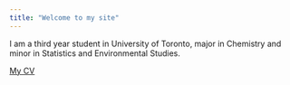 ```yaml
---
title: "Welcome to my site"
---
```


I am a third year student in University of Toronto, major in Chemistry and minor in Statistics and Environmental Studies.

[My CV](xuqi.pdf)
